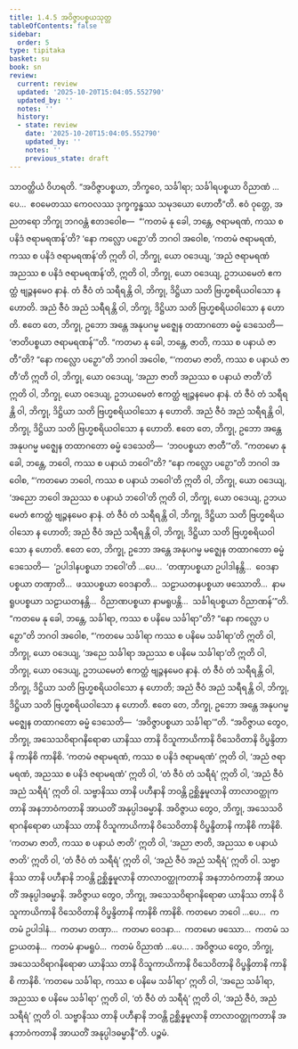```yaml
---
title: 1.4.5 အဝိဇ္ဇာပစ္စယသုတ္တ
tableOfContents: false
sidebar:
  order: 5
type: tipitaka
basket: su
book: sn
review:
  current: review
  updated: '2025-10-20T15:04:05.552790'
  updated_by: ''
  notes: ''
  history:
  - state: review
    date: '2025-10-20T15:04:05.552790'
    updated_by: ''
    notes: ''
    previous_state: draft
---
```



<DynamicBreadcrumb />


<ReviewStatus review={frontmatter.review} showDetails={true} />

<HypothesisAnnotation frontmatter={frontmatter} />

<Division number="35" book="sn" e="ch" v="18" p="284">

<Paragraph number="260" book="sn">
သာဝတ္ထိယံ ဝိဟရတိ. “အဝိဇ္ဇာပစ္စယာ, ဘိက္ခဝေ, သင်္ခါရာ; သင်္ခါရပစ္စယာ ဝိညာဏံ …ပေ…  ဧဝမေတဿ ကေဝလဿ ဒုက္ခက္ခန္ဓဿ သမုဒယော ဟောတီ”တိ. ဧဝံ ဝုတ္တေ, အညတရော ဘိက္ခု ဘဂဝန္တံ ဧတဒဝေါစ—  “‘ကတမံ နု ခေါ, ဘန္တေ, ဇရာမရဏံ, ကဿ စ ပနိဒံ ဇရာမရဏန်’တိ? ‘နော ကလ္လော ပဉှော’တိ ဘဂဝါ အဝေါစ, ‘ကတမံ ဇရာမရဏံ, ကဿ စ ပနိဒံ ဇရာမရဏန်’တိ ဣတိ ဝါ, ဘိက္ခု, ယော ဝဒေယျ, ‘အညံ ဇရာမရဏံ အညဿ စ ပနိဒံ ဇရာမရဏန်’တိ, ဣတိ ဝါ, ဘိက္ခု, ယော ဝဒေယျ, ဥဘယမေတံ ဧကတ္ထံ ဗျဉ္ဇနမေဝ နာနံ. တံ ဇီဝံ တံ သရီရန္တိ ဝါ, ဘိက္ခု, ဒိဋ္ဌိယာ သတိ ဗြဟ္မစရိယဝါသော န ဟောတိ. အညံ ဇီဝံ အညံ သရီရန္တိ ဝါ, ဘိက္ခု, ဒိဋ္ဌိယာ သတိ ဗြဟ္မစရိယဝါသော န ဟောတိ. ဧတေ တေ, ဘိက္ခု, ဥဘော အန္တေ အနုပဂမ္မ မဇ္ဈေန တထာဂတော ဓမ္မံ ဒေသေတိ—  ‘ဇာတိပစ္စယာ ဇရာမရဏန်’”တိ.
</Paragraph>

<Paragraph number="261" book="sn">
“ကတမာ နု ခေါ, ဘန္တေ, ဇာတိ, ကဿ စ ပနာယံ ဇာတီ”တိ? “နော ကလ္လော ပဉှော”တိ ဘဂဝါ အဝေါစ, “‘ကတမာ ဇာတိ, ကဿ စ ပနာယံ ဇာတီ’တိ ဣတိ ဝါ, ဘိက္ခု, ယော ဝဒေယျ, ‘အညာ ဇာတိ အညဿ စ ပနာယံ ဇာတီ’တိ ဣတိ ဝါ, ဘိက္ခု, ယော ဝဒေယျ, ဥဘယမေတံ ဧကတ္ထံ ဗျဉ္ဇနမေဝ နာနံ. တံ ဇီဝံ တံ သရီရန္တိ ဝါ, ဘိက္ခု, ဒိဋ္ဌိယာ သတိ ဗြဟ္မစရိယဝါသော န ဟောတိ. အညံ ဇီဝံ အညံ သရီရန္တိ ဝါ, ဘိက္ခု, ဒိဋ္ဌိယာ သတိ ဗြဟ္မစရိယဝါသော န ဟောတိ. ဧတေ တေ, ဘိက္ခု, ဥဘော အန္တေ အနုပဂမ္မ မဇ္ဈေန တထာဂတော ဓမ္မံ ဒေသေတိ—  ‘ဘဝပစ္စယာ ဇာတီ’”တိ.
</Paragraph>

<Paragraph number="262" book="sn">
“ကတမော နု ခေါ, ဘန္တေ, ဘဝေါ, ကဿ စ ပနာယံ ဘဝေါ”တိ? “နော ကလ္လော ပဉှော”တိ ဘဂဝါ အဝေါစ, “‘ကတမော ဘဝေါ, ကဿ စ ပနာယံ ဘဝေါ’တိ ဣတိ ဝါ, ဘိက္ခု, ယော ဝဒေယျ, ‘အညော ဘဝေါ အညဿ စ ပနာယံ ဘဝေါ’တိ ဣတိ ဝါ, ဘိက္ခု, ယော ဝဒေယျ, ဥဘယမေတံ ဧကတ္ထံ ဗျဉ္ဇနမေဝ နာနံ. တံ ဇီဝံ တံ သရီရန္တိ ဝါ, ဘိက္ခု, ဒိဋ္ဌိယာ သတိ ဗြဟ္မစရိယဝါသော န ဟောတိ; အညံ ဇီဝံ အညံ သရီရန္တိ ဝါ, ဘိက္ခု, ဒိဋ္ဌိယာ သတိ ဗြဟ္မစရိယဝါသော န ဟောတိ. ဧတေ တေ, ဘိက္ခု, ဥဘော အန္တေ အနုပဂမ္မ မဇ္ဈေန တထာဂတော ဓမ္မံ ဒေသေတိ—  ‘ဥပါဒါနပစ္စယာ ဘဝေါ’တိ …ပေ…  ‘တဏှာပစ္စယာ ဥပါဒါနန္တိ…  ဝေဒနာပစ္စယာ တဏှာတိ…  ဖဿပစ္စယာ ဝေဒနာတိ…  သဠာယတနပစ္စယာ ဖဿောတိ…  နာမရူပပစ္စယာ သဠာယတနန္တိ…  ဝိညာဏပစ္စယာ နာမရူပန္တိ…  သင်္ခါရပစ္စယာ ဝိညာဏန်’”တိ.
</Paragraph>

<Paragraph number="263" book="sn">
“ကတမေ နု ခေါ, ဘန္တေ, သင်္ခါရာ, ကဿ စ ပနိမေ သင်္ခါရာ”တိ? “နော ကလ္လော ပဉှော”တိ ဘဂဝါ အဝေါစ, “‘ကတမေ သင်္ခါရာ ကဿ စ ပနိမေ သင်္ခါရာ’တိ ဣတိ ဝါ, ဘိက္ခု, ယော ဝဒေယျ, ‘အညေ သင်္ခါရာ အညဿ စ ပနိမေ သင်္ခါရာ’တိ ဣတိ ဝါ, ဘိက္ခု, ယော ဝဒေယျ, ဥဘယမေတံ ဧကတ္ထံ ဗျဉ္ဇနမေဝ နာနံ. တံ ဇီဝံ တံ သရီရန္တိ ဝါ, ဘိက္ခု, ဒိဋ္ဌိယာ သတိ ဗြဟ္မစရိယဝါသော န ဟောတိ; အညံ ဇီဝံ အညံ သရီရန္တိ ဝါ, ဘိက္ခု, ဒိဋ္ဌိယာ သတိ ဗြဟ္မစရိယဝါသော န ဟောတိ. ဧတေ တေ, ဘိက္ခု, ဥဘော အန္တေ အနုပဂမ္မ မဇ္ဈေန တထာဂတော ဓမ္မံ ဒေသေတိ—  ‘အဝိဇ္ဇာပစ္စယာ သင်္ခါရာ’”တိ.
</Paragraph>

<Paragraph number="264" book="sn">
“အဝိဇ္ဇာယ တွေဝ, ဘိက္ခု, အသေသဝိရာဂနိရောဓာ ယာနိဿ တာနိ ဝိသူကာယိကာနိ ဝိသေဝိတာနိ ဝိပ္ဖန္ဒိတာနိ ကာနိစိ ကာနိစိ. ‘ကတမံ ဇရာမရဏံ, ကဿ စ ပနိဒံ ဇရာမရဏံ’ ဣတိ ဝါ, ‘အညံ ဇရာမရဏံ, အညဿ စ ပနိဒံ ဇရာမရဏံ’ ဣတိ ဝါ, ‘တံ ဇီဝံ တံ သရီရံ’ ဣတိ ဝါ, ‘အညံ ဇီဝံ အညံ သရီရံ’ ဣတိ ဝါ. သဗ္ဗာနိဿ တာနိ ပဟီနာနိ ဘဝန္တိ ဥစ္ဆိန္နမူလာနိ တာလာဝတ္ထုကတာနိ အနဘာဝံကတာနိ အာယတိံ အနုပ္ပါဒဓမ္မာနိ.
</Paragraph>

<Paragraph number="265" book="sn">
အဝိဇ္ဇာယ တွေဝ, ဘိက္ခု, အသေသဝိရာဂနိရောဓာ ယာနိဿ တာနိ ဝိသူကာယိကာနိ ဝိသေဝိတာနိ ဝိပ္ဖန္ဒိတာနိ ကာနိစိ ကာနိစိ. ‘ကတမာ ဇာတိ, ကဿ စ ပနာယံ ဇာတိ’ ဣတိ ဝါ, ‘အညာ ဇာတိ, အညဿ စ ပနာယံ ဇာတိ’ ဣတိ ဝါ, ‘တံ ဇီဝံ တံ သရီရံ’ ဣတိ ဝါ, ‘အညံ ဇီဝံ အညံ သရီရံ’ ဣတိ ဝါ. သဗ္ဗာနိဿ တာနိ ပဟီနာနိ ဘဝန္တိ ဥစ္ဆိန္နမူလာနိ တာလာဝတ္ထုကတာနိ အနဘာဝံကတာနိ အာယတိံ အနုပ္ပါဒဓမ္မာနိ.
</Paragraph>

<Paragraph number="266" book="sn">
အဝိဇ္ဇာယ တွေဝ, ဘိက္ခု, အသေသဝိရာဂနိရောဓာ ယာနိဿ တာနိ ဝိသူကာယိကာနိ ဝိသေဝိတာနိ ဝိပ္ဖန္ဒိတာနိ ကာနိစိ ကာနိစိ. ကတမော ဘဝေါ …ပေ…  ကတမံ ဥပါဒါနံ…  ကတမာ တဏှာ…  ကတမာ ဝေဒနာ…  ကတမော ဖဿော…  ကတမံ သဠာယတနံ…  ကတမံ နာမရူပံ…  ကတမံ ဝိညာဏံ …ပေ… .
</Paragraph>

<Paragraph number="267" book="sn">
အဝိဇ္ဇာယ တွေဝ, ဘိက္ခု, အသေသဝိရာဂနိရောဓာ ယာနိဿ တာနိ ဝိသူကာယိကာနိ ဝိသေဝိတာနိ ဝိပ္ဖန္ဒိတာနိ ကာနိစိ ကာနိစိ. ‘ကတမေ သင်္ခါရာ, ကဿ စ ပနိမေ သင်္ခါရာ’ ဣတိ ဝါ, ‘အညေ သင်္ခါရာ, အညဿ စ ပနိမေ သင်္ခါရာ’ ဣတိ ဝါ, ‘တံ ဇီဝံ တံ သရီရံ’ ဣတိ ဝါ, ‘အညံ ဇီဝံ, အညံ သရီရံ’ ဣတိ ဝါ. သဗ္ဗာနိဿ တာနိ ပဟီနာနိ ဘဝန္တိ ဥစ္ဆိန္နမူလာနိ တာလာဝတ္ထုကတာနိ အနဘာဝံကတာနိ အာယတိံ အနုပ္ပါဒဓမ္မာနီ”တိ.

</Paragraph>
</Division>

<Paragraph number="268" type="center" book="sn">
ပဉ္စမံ.
</Paragraph>